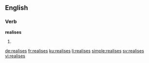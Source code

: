 ==English==

===Verb===
'''realises'''

# {{third-person singular of|realise}}

[[de:realises]]
[[fr:realises]]
[[ku:realises]]
[[li:realises]]
[[simple:realises]]
[[sv:realises]]
[[vi:realises]]